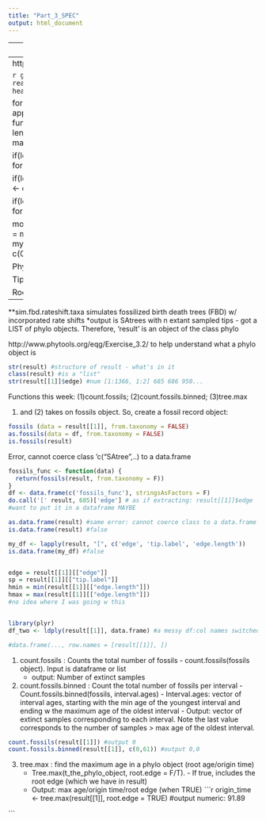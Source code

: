 ---
title: "Part_3_SPEC"
output: html_document
---
---
title: "Part_3_SummaryStatistics"
output: html_document
---
https://www.rdocumentation.org/packages/FossilSim/versions/2.1.1


```{r}
getwd()
mynewfoss <- read.table("C:\\Users\\shrey\\Desktop\\WrightLab\\shreya_foss_3.log", head = TRUE)
library(FossilSim)
```

for each i that is in the sequence psi, you execute the code chunk: append/add to p1 the column i from the data frame
```{r}
SFBD <- function(n_extant, n_trees, df, lambda, mu, psi, row, mers){
  lmu <- length(c(mu))
  lla <- length(c(lambda))
  lps <- length(c(psi))
  num <- max(c(lmu, lla, lps))
  
  if(length(mu) == 1){
    m1 <- rep(df[row, mu], times = num)} else{ 
      m1 <- c()
      for(i in mu){m1 <- append(m1, df[row, i])}}
  
  if(length(lambda) == 1){
    l1 <- rep(df[row, lambda], times = num)} else{
      l1 <- c()
      for(i in lambda){l1 <- append(l1, df[row, i])}}
  
  if(length(psi) == 1){
    p1 <- rep(df[row, psi], times = num)} else{
      p1 <- c()
      for(i in psi){p1 <- append(p1, df[row, i])}} #add to p1
  
  modelledfoss <- sim.fbd.rateshift.taxa(n_extant, n_trees, l1, m1, p1, times = mers, complete = TRUE)
  return(modelledfoss)
}
result <- SFBD(666, 1, mynewfoss, lambda = "lambda", mu = "mu", psi = c("psi.1.", "psi.2."), 244, c(0, 61))
```
Output for phylo object looks like: 

Phylogenetic tree with 677 tips and 676 internal nodes.

Tip labels:
	t477_1, t553_1, t51_1, t69_1, t255_1, t186_1, ...

Rooted; includes branch lengths.
----------------------------------------------------------------

**sim.fbd.rateshift.taxa simulates fossilized birth death trees (FBD) w/ incorporated rate shifts
*output is SAtrees with n extant sampled tips - got a LIST of phylo objects. Therefore, 'result' is an object of the class phylo

http://www.phytools.org/eqg/Exercise_3.2/ to help understand what a phylo object is
```{r}
str(result) #structure of result - what's in it
class(result) #is a "list"
str(result[[1]]$edge) #num [1:1366, 1:2] 685 686 950...
```

Functions this week: (1)count.fossils; (2)count.fossils.binned; (3)tree.max


(1) and (2) takes on fossils object. 
So, create a fossil record object:
```{r}
fossils (data = result[[1]], from.taxonomy = FALSE)
as.fossils(data = df, from.taxonomy = FALSE)
is.fossils(result)
```

Error, cannot coerce class 'c("SAtree",..) to a data.frame
```{r}
fossils_func <- function(data) {
  return(fossils(result, from.taxonomy = F))
}
df <- data.frame(c('fossils_func'), stringsAsFactors = F)
do.call('[' result, 685)['edge'] # as if extracting: result[[1]]$edge
#want to put it in a dataframe MAYBE

as.data.frame(result) #same error: cannot coerce class to a data.frame
is.data.frame(result) #false

my_df <- lapply(result, "[", c('edge', 'tip.label', 'edge.length'))
is.data.frame(my_df) #false


edge = result[[1]][["edge"]]
sp = result[[1]][["tip.label"]]
hmin = min(result[[1]][["edge.length"]])
hmax = max(result[[1]][["edge.length"]])
#no idea where I was going w this


library(plyr)
df_two <- ldply(result[[1]], data.frame) #a messy df:col names switched w rows

#data.frame(..., row.names = [result[[1]], ])
```



(1) count.fossils : Counts the total number of fossils
    	- count.fossils(fossils object). Input is dataframe or list
      - output: Number of extinct samples
(2) count.fossils.binned : Count the total number of fossils per interval
	    - Count.fossils.binned(fossils, interval.ages)
		  - Interval.ages: vector of interval ages, starting with the min age of the youngest interval and         ending w the maximum age of the oldest interval
		  - Output: vector of extinct samples corresponding to each interval. Note the last value corresponds to the number of samples > max age of the oldest interval.

```{r}
count.fossils(result[[1]]) #output 0
count.fossils.binned(result[[1]], c(0,61)) #output 0,0


```

(3) tree.max : find the maximum age in a phylo object (root age/origin time)
	- Tree.max(t_the_phylo_object, root.edge = F/T). 
		    - If true, includes the root edge (which we have in result)
	- Output: max age/origin time/root edge (when TRUE)
```{r}
origin_time <- tree.max(result[[1]], root.edge = TRUE) #output numeric: 91.89

```